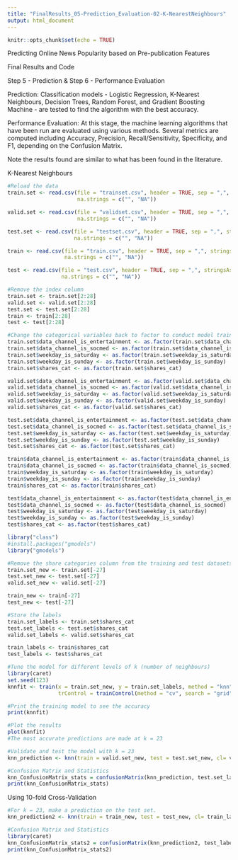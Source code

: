 ```yaml
---
title: "FinalResults_05-Prediction_Evaluation-02-K-NearestNeighbours"
output: html_document
---
```


```r
knitr::opts_chunk$set(echo = TRUE)
```

Predicting Online News Popularity based on Pre-publication Features

Final Results and Code


Step 5 - Prediction & Step 6 - Performance Evaluation

Prediction: Classification models - Logistic Regression, K-Nearest Neighbours, Decision Trees, Random Forest, and Gradient Boosting Machine - are tested to find
the algorithm with the best accuracy. 

Performance Evaluation: At this stage, the machine learning algorithms that have been run are evaluated using various methods. Several metrics are computed
including Accuracy, Precision, Recall/Sensitivity, Specificity, and F1, depending on the Confusion Matrix. 

Note the results found are similar to what has been found in the literature.


K-Nearest Neighbours

```r
#Reload the data
train.set <- read.csv(file = "trainset.csv", header = TRUE, sep = ",", stringsAsFactors = FALSE, 
                      na.strings = c("", "NA"))

valid.set <- read.csv(file = "validset.csv", header = TRUE, sep = ",", stringsAsFactors = FALSE, 
                      na.strings = c("", "NA"))

test.set <- read.csv(file = "testset.csv", header = TRUE, sep = ",", stringsAsFactors = FALSE, 
                     na.strings = c("", "NA"))

train <- read.csv(file = "train.csv", header = TRUE, sep = ",", stringsAsFactors = FALSE, 
                  na.strings = c("", "NA"))

test <- read.csv(file = "test.csv", header = TRUE, sep = ",", stringsAsFactors = FALSE, 
                 na.strings = c("", "NA"))

#Remove the index column
train.set <- train.set[2:28]
valid.set <- valid.set[2:28]
test.set <- test.set[2:28]
train <- train[2:28]
test <- test[2:28]
```

```r
#Change the categorical variables back to factor to conduct model training and testing
train.set$data_channel_is_entertainment <- as.factor(train.set$data_channel_is_entertainment)
train.set$data_channel_is_socmed <- as.factor(train.set$data_channel_is_socmed)
train.set$weekday_is_saturday <- as.factor(train.set$weekday_is_saturday)
train.set$weekday_is_sunday <- as.factor(train.set$weekday_is_sunday)
train.set$shares_cat <- as.factor(train.set$shares_cat)

valid.set$data_channel_is_entertainment <- as.factor(valid.set$data_channel_is_entertainment)
valid.set$data_channel_is_socmed <- as.factor(valid.set$data_channel_is_socmed)
valid.set$weekday_is_saturday <- as.factor(valid.set$weekday_is_saturday)
valid.set$weekday_is_sunday <- as.factor(valid.set$weekday_is_sunday)
valid.set$shares_cat <- as.factor(valid.set$shares_cat)

test.set$data_channel_is_entertainment <- as.factor(test.set$data_channel_is_entertainment)
test.set$data_channel_is_socmed <- as.factor(test.set$data_channel_is_socmed)
test.set$weekday_is_saturday <- as.factor(test.set$weekday_is_saturday)
test.set$weekday_is_sunday <- as.factor(test.set$weekday_is_sunday)
test.set$shares_cat <- as.factor(test.set$shares_cat)

train$data_channel_is_entertainment <- as.factor(train$data_channel_is_entertainment)
train$data_channel_is_socmed <- as.factor(train$data_channel_is_socmed)
train$weekday_is_saturday <- as.factor(train$weekday_is_saturday)
train$weekday_is_sunday <- as.factor(train$weekday_is_sunday)
train$shares_cat <- as.factor(train$shares_cat)

test$data_channel_is_entertainment <- as.factor(test$data_channel_is_entertainment)
test$data_channel_is_socmed <- as.factor(test$data_channel_is_socmed)
test$weekday_is_saturday <- as.factor(test$weekday_is_saturday)
test$weekday_is_sunday <- as.factor(test$weekday_is_sunday)
test$shares_cat <- as.factor(test$shares_cat)
```

```r
library("class")
#install.packages("gmodels")
library("gmodels")

#Remove the share categories column from the training and test datasets
train.set_new <- train.set[-27]
test.set_new <- test.set[-27]
valid.set_new <- valid.set[-27]

train_new <- train[-27]
test_new <- test[-27]

#Store the labels
train.set_labels <- train.set$shares_cat
test.set_labels <- test.set$shares_cat
valid.set_labels <- valid.set$shares_cat

train_labels <- train$shares_cat
test_labels <- test$shares_cat
```

```r
#Tune the model for different levels of k (number of neighbours)
library(caret)
set.seed(123)
knnfit <- train(x = train.set_new, y = train.set_labels, method = "knn", tuneLength = 10, 
                trControl = trainControl(method = "cv", search = "grid"))

#Print the training model to see the accuracy
print(knnfit)
```

```r
#Plot the results
plot(knnfit)
#The most accurate predictions are made at k = 23
```

```r
#Validate and test the model with k = 23
knn_prediction <- knn(train = valid.set_new, test = test.set_new, cl= valid.set_labels, k = 23)

#Confusion Matrix and Statistics
knn_ConfusionMatrix_stats = confusionMatrix(knn_prediction, test.set_labels, mode = "everything", positive = "1")
print(knn_ConfusionMatrix_stats)
```


Using 10-fold Cross-Validation

```r
#For k = 23, make a prediction on the test set.
knn_prediction2 <- knn(train = train_new, test = test_new, cl= train_labels, k = 23)

#Confusion Matrix and Statistics
library(caret)
knn_ConfusionMatrix_stats2 = confusionMatrix(knn_prediction2, test_labels, mode = "everything", positive = "1")
print(knn_ConfusionMatrix_stats2)
```
